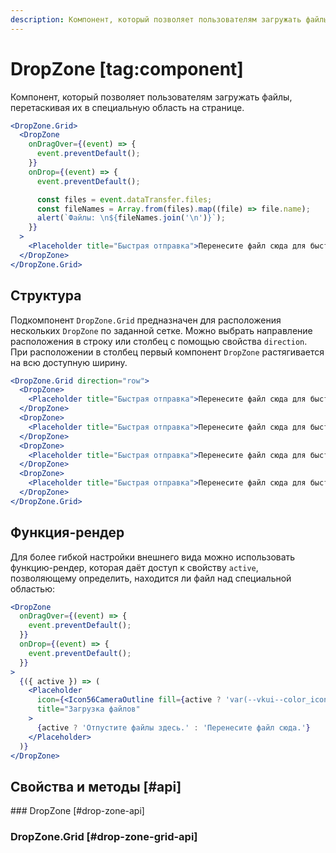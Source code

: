 ```yaml
---
description: Компонент, который позволяет пользователям загружать файлы, перетаскивая их в специальную область на странице.
---
```


<Overview group="forms">

# DropZone [tag:component]

Компонент, который позволяет пользователям загружать файлы, перетаскивая их в специальную область на странице.

</Overview>

<Playground>

```jsx
<DropZone.Grid>
  <DropZone
    onDragOver={(event) => {
      event.preventDefault();
    }}
    onDrop={(event) => {
      event.preventDefault();

      const files = event.dataTransfer.files;
      const fileNames = Array.from(files).map((file) => file.name);
      alert(`Файлы: \n${fileNames.join('\n')}`);
    }}
  >
    <Placeholder title="Быстрая отправка">Перенесите файл сюда для быстрой отправки.</Placeholder>
  </DropZone>
</DropZone.Grid>
```

</Playground>

## Структура

Подкомпонент `DropZone.Grid` предназначен для расположения нескольких `DropZone` по заданной сетке.
Можно выбрать направление расположения в строку или столбец с помощью свойства `direction`.
При расположении в столбец первый компонент `DropZone` растягивается на всю доступную ширину.

<Playground>

```jsx
<DropZone.Grid direction="row">
  <DropZone>
    <Placeholder title="Быстрая отправка">Перенесите файл сюда для быстрой отправки.</Placeholder>
  </DropZone>
  <DropZone>
    <Placeholder title="Быстрая отправка">Перенесите файл сюда для быстрой отправки.</Placeholder>
  </DropZone>
  <DropZone>
    <Placeholder title="Быстрая отправка">Перенесите файл сюда для быстрой отправки.</Placeholder>
  </DropZone>
  <DropZone>
    <Placeholder title="Быстрая отправка">Перенесите файл сюда для быстрой отправки.</Placeholder>
  </DropZone>
</DropZone.Grid>
```

</Playground>

## Функция-рендер

Для более гибкой настройки внешнего вида можно использовать функцию-рендер, которая даёт доступ к свойству `active`,
позволяющему определить, находится ли файл над специальной областью:

<Playground>

```jsx
<DropZone
  onDragOver={(event) => {
    event.preventDefault();
  }}
  onDrop={(event) => {
    event.preventDefault();
  }}
>
  {({ active }) => (
    <Placeholder
      icon={<Icon56CameraOutline fill={active ? 'var(--vkui--color_icon_accent)' : undefined} />}
      title="Загрузка файлов"
    >
      {active ? 'Отпустите файлы здесь.' : 'Перенесите файл сюда.'}
    </Placeholder>
  )}
</DropZone>
```

</Playground>

## Свойства и методы [#api]

<PropsTable name="DropZone">
### DropZone [#drop-zone-api]

### DropZone.Grid [#drop-zone-grid-api]

</PropsTable>
